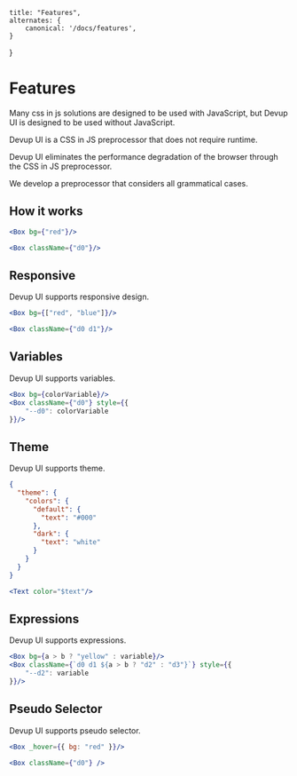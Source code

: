     title: "Features",
    alternates: {
        canonical: '/docs/features',
    }

}

# Features

Many css in js solutions are designed to be used with JavaScript, but Devup UI is designed to be used without JavaScript.

Devup UI is a CSS in JS preprocessor that does not require runtime.

Devup UI eliminates the performance degradation of the browser through the CSS in JS preprocessor.

We develop a preprocessor that considers all grammatical cases.


## How it works

```jsx
<Box bg={"red"}/>

<Box className={"d0"}/>
```

## Responsive

Devup UI supports responsive design.

```jsx
<Box bg={["red", "blue"]}/>

<Box className={"d0 d1"}/>
```

## Variables

Devup UI supports variables.

```jsx
<Box bg={colorVariable}/>
<Box className={"d0"} style={{
    "--d0": colorVariable
}}/>
```

## Theme

Devup UI supports theme.

```json
{
  "theme": {
    "colors": {
      "default": {
        "text": "#000"
      },
      "dark": {
        "text": "white"
      }
    }
  }
}
```

```jsx
<Text color="$text"/>
```

## Expressions

Devup UI supports expressions.

```jsx
<Box bg={a > b ? "yellow" : variable}/>
<Box className={`d0 d1 ${a > b ? "d2" : "d3"}`} style={{
    "--d2": variable
}}/>
```

## Pseudo Selector

Devup UI supports pseudo selector.

```jsx
<Box _hover={{ bg: "red" }}/>

<Box className={"d0"} />
```

